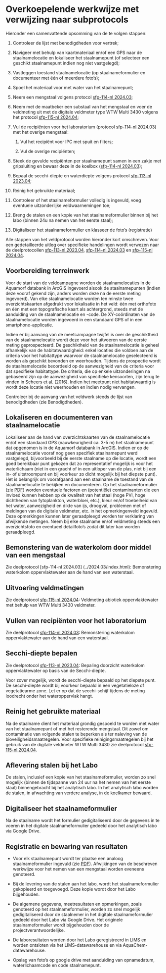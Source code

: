 # Overkoepelende werkwijze met verwijzing naar subprotocols

Hieronder een samenvattende opsomming van de te volgen stappen:

1.  Controleer de lijst met benodigdheden voor vertrek;

2.  Navigeer met behulp van kaartmateriaal en/of een GPS naar de staalnamelocatie en lokaliseer het staalnamepunt (of selecteer een geschikt staalnamepunt indien nog niet vastgelegd);

3.  Vastleggen toestand staalnamelocatie (op staalnameformulier en documenteer met één of meerdere foto’s);

4.  Spoel het materiaal voor met water van het staalnamepunt;

5.  Neem een mengstaal volgens protocol [sfp-114-nl 2024.03](../2024.03/index.html);

6.  Neem met de maatbeker een substaal van het mengstaal en voer de veldmeting uit met de digitale veldmeter type WTW Multi 3430 volgens het protocol [sfp-115-nl 2024.04](../index.html);

7.  Vul de recipiënten voor het laboratorium (protocol [sfp-114-nl 2024.03](../2024.03/index.html)) met het overige mengstaal:

    1.  Vul het recipiënt voor IPC met spuit en filters;

    2.  Vul de overige recipiënten;

8.  Steek de gevulde recipiënten per staalnamepunt samen in een zakje met gripsluiting en bewaar deze in de koelbox ([sfp-114-nl 2024.03](../2024.03/index.html));

9.  Bepaal de secchi-diepte en waterdiepte volgens protocol [sfp-113-nl 2023.04](../2023.04/index.html);

10. Reinig het gebruikte materiaal;

11. Controleer of het staalnameformulier volledig is ingevuld, voeg eventuele uitzonderlijke veldwaarnemingen toe;

12. Breng de stalen en een kopie van het staalnameformulier binnen bij het labo (binnen 24u na nemen van het eerste staal);

13. Digitaliseer het staalnameformulier en klasseer de foto’s (registratie)

Alle stappen van het veldprotocol worden hieronder kort omschreven.
Voor een gedetailleerde uitleg over specifieke handelingen wordt verwezen naar de deelprotocollen [sfp-113-nl 2023.04](../2023.04/index.html), [sfp-114-nl 2024.03](../2024.03/index.html) en [sfp-115-nl 2024.04](../2024.04/index.html).

## Voorbereiding terreinwerk

Voor de start van de veldcampagne worden de staalnamelocaties in de Aquamorf databank in ArcGIS ingevoerd alsook de staalnamepunten (indien deze vooraf gekend zijn, anders worden deze na de eerste meting ingevoerd).
Van elke staalnamelocatie worden ten minste twee overzichtskaarten afgedrukt voor lokalisatie in het veld: één met orthofoto en één met een topografische kaart als achtergrond, steeds met de aanduiding van de staalnamelocatie en -code.
De XY-coördinaten van de staalnamelocatie worden ingevoerd in een standaard GPS of in een smartphone-applicatie.

Indien er bij aanvang van de meetcampagne twijfel is over de geschiktheid van de staalnamelocatie wordt deze voor het uitvoeren van de eerste meting geprospecteerd.
De geschiktheid van de staalnamelocatie is geheel afhankelijk van de habitatwaardigheid: enkel locaties die voldoen aan de criteria voor het habitattype waarvoor de staalnamelocatie geselecteerd is worden als geschikt bevonden en weerhouden.
Tijdens de prospectie wordt de staalnamelocatie beoordeeld op de aanwezigheid van de criteria voor dat specifieke habitattype.
De criteria, die op enkele uitzonderingen na gebaseerd zijn op de aanwezigheid van specifieke kensoorten, zijn terug te vinden in Scheers et al. (2016).
Indien het meetpunt niet habitatwaardig is wordt deze locatie niet weerhouden en indien nodig vervangen.

Controleer bij de aanvang van het veldwerk steeds de lijst van benodigdheden (zie Benodigdheden).

## Lokaliseren en documenteren van staalnamelocatie

Lokaliseer aan de hand van overzichtskaarten van de staalnamelocatie en/of een standaard GPS (nauwkeurigheid ca. 3-5 m) het staalnamepunt dat opgenomen is in de Aquamorf databank in ArcGIS.
Indien er op de staalnamelocatie vooraf nog geen specifiek staalnamepunt werd vastgelegd, bijvoorbeeld bij de eerste staalname op die locatie, wordt een goed bereikbaar punt gekozen dat zo representatief mogelijk is voor het waterlichaam (niet in een gracht of in een uitloper van de plas, niet bij een in- of uitstroompunt en bij voorkeur zo dicht mogelijk bij het diepste punt).
Het is belangrijk om voorafgaand aan een staalname de toestand van de staalnamelocatie te bekijken en documenteren.
Op het staalnameformulier (zie [PDF](./media/Veldformulier_water.pdf)) worden eventuele factoren en (potentiële) contaminanten die een invloed kunnen hebben op de kwaliteit van het staal (hoge PVI, hoge dichtheden van fytoplankton, waterbloei, etc.), kleur en/of troebelheid van het water, aanwezigheid en dikte van ijs, droogval, problemen met of meldingen van de digitale veldmeter, etc. in het opmerkingenveld ingevuld.
Deze opmerkingen kunnen later geraadpleegd worden ter verklaring van afwijkende metingen.
Neem bij elke staalname en/of veldmeting steeds een overzichtsfoto en eventueel detailfoto's zodat dit later kan worden geraadpleegd.

## Bemonstering van de waterkolom door middel van een mengstaal

Zie deelprotocol [sfp-114-nl 2024.03] (../2024.03/index.html): Bemonstering waterkolom oppervlaktewater aan de hand van een waterstaal.

## Uitvoering veldmetingen

Zie deelprotocol [sfp-115-nl 2024.04](../2024.04/index.html): Veldmeting abiotiek oppervlaktewater met behulp van WTW Multi 3430 veldmeter.

## Vullen van recipiënten voor het laboratorium

Zie deelprotocol [sfp-114-nl 2024.03](../2024.03/index.html): Bemonstering waterkolom oppervlaktewater aan de hand van een waterstaal.

## Secchi-diepte bepalen

Zie deelprotocol [sfp-113-nl 2023.04](../2023.04/index.html): Bepaling doorzicht waterkolom oppervlaktewater op basis van de Secchi-diepte.

Voor zover mogelijk, wordt de secchi-diepte bepaald op het diepste punt.
De secchi-diepte wordt bij voorkeur bepaald in een vegetatieloze of vegetatiearme zone.
Let er op dat de secchi-schijf tijdens de meting loodrecht onder het wateroppervlak hangt.

## Reinig het gebruikte materiaal

Na de staalname dient het materiaal grondig gespoeld te worden met water van het staalnamepunt of met het resterende mengstaal.
Dit zowel om contaminatie van volgende stalen te beperken als ter naleving van de bioveiligheidsmaatregelen.
Voor specifieke reinigingsmaatregelen bij het gebruik van de digitale veldmeter WTW Multi 3430 zie deelprotocol [sfp-115-nl 2024.04](../2024.04/index.html).

## Aflevering stalen bij het Labo

De stalen, inclusief een kopie van het staalnameformulier, worden zo snel mogelijk (binnen de tijdspanne van 24 uur na het nemen van het eerste staal) binnengebracht bij het analytisch labo.
In het analytisch labo worden de stalen, in afwachting van verdere analyse, in de koelkamer bewaard.

## Digitaliseer het staalnameformulier

Na de staalname wordt het formulier gedigitaliseerd door de gegevens in te voeren in het digitale staalnameformulier gedeeld door het analytisch labo via Google Drive.

## Registratie en bewaring van resultaten

-   Voor elk staalnamepunt wordt ter plaatse een analoog staalnameformulier ingevuld (zie [PDF](./media/Veldformulier_water.pdf)).
    Afwijkingen van de beschreven werkwijze voor het nemen van een mengstaal worden eveneens genoteerd.

-   Bij de levering van de stalen aan het labo, wordt het staalnameformulier gekopieerd en toegevoegd.
    Deze kopie wordt door het Labo bijgehouden.

-   De algemene gegevens, meetresultaten en opmerkingen, zoals genoteerd op het staalnameformulier, worden zo snel mogelijk gedigitaliseerd door de staalnemer in het digitale staalnameformulier gedeeld door het Labo via Google Drive.
    Het originele staalnameformulier wordt bijgehouden door de projectverantwoordelijke.

-   De laboresultaten worden door het Labo geregistreerd in LIMS en worden ontsloten via het LIMS-datawarehouse en via AquaChem-datawarehouse.

-   Opslag van foto's op google drive met aanduiding van opnamedatum, waterlichaamcode en code staalnamepunt.
